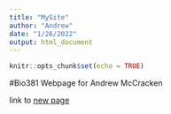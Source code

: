```yaml
---
title: "MySite"
author: "Andrew"
date: "1/26/2022"
output: html_document
---
```


```r
knitr::opts_chunk$set(echo = TRUE)
```

#Bio381 Webpage for Andrew McCracken


link to [new page](newpage.html)